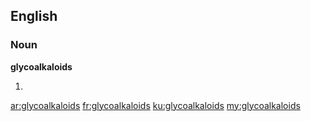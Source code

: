 ==English==

===Noun===
'''glycoalkaloids'''

# {{plural of|glycoalkaloid}}

[[ar:glycoalkaloids]]
[[fr:glycoalkaloids]]
[[ku:glycoalkaloids]]
[[my:glycoalkaloids]]